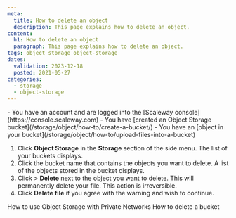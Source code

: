 ```yaml
---
meta:
  title: How to delete an object
  description: This page explains how to delete an object.
content:
  h1: How to delete an object
  paragraph: This page explains how to delete an object.
tags: object storage object-storage
dates:
  validation: 2023-12-18
  posted: 2021-05-27
categories:
  - storage
  - object-storage
---
```


<Macro id="iam-requirements" />

<Message type="requirement">
  - You have an account and are logged into the [Scaleway console](https://console.scaleway.com)
  - You have [created an Object Storage bucket](/storage/object/how-to/create-a-bucket/)
  - You have an [object in your bucket](/storage/object/how-to/upload-files-into-a-bucket)
</Message>

1. Click **Object Storage** in the **Storage** section of the side menu. The list of your buckets displays.
2. Click the bucket name that contains the objects you want to delete. A list of the objects stored in the bucket displays.
3. Click <Icon name="more" /> > **Delete** next to the object you want to delete.
    <Message type="important">
      This will permanently delete your file. This action is irreversible.
    </Message>
4. Click **Delete file** if you agree with the warning and wish to continue.

<Navigation title="See Also">
  <PreviousButton to="/storage/object/how-to/use-obj-stor-with-private-networks/">How to use Object Storage with Private Networks</PreviousButton>
  <NextButton to="/storage/object/how-to/delete-a-bucket/">How to delete a bucket</NextButton>
</Navigation>
